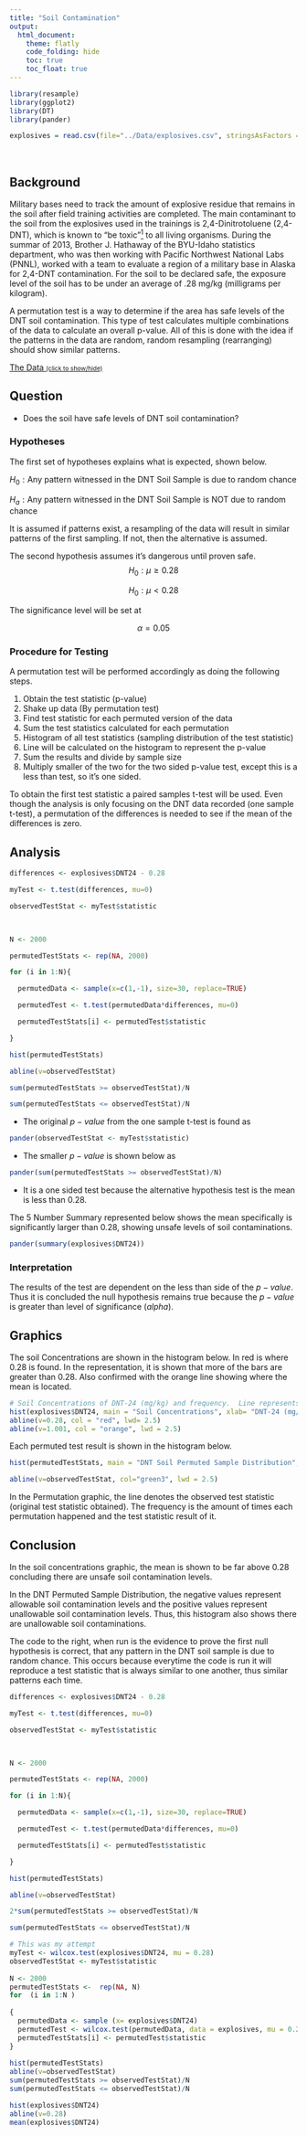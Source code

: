 ```yaml
---
title: "Soil Contamination"
output: 
  html_document:
    theme: flatly
    code_folding: hide
    toc: true 
    toc_float: true
---
```


<script type="text/javascript">
 function showhide(id) {
    var e = document.getElementById(id);
    e.style.display = (e.style.display == 'block') ? 'none' : 'block';
 }
</script>

<!-- This data is from a study that Brother Hathaway of the BYU-Idaho statistics department performed in . -->

```r
library(resample)
library(ggplot2)
library(DT)
library(pander)
```

```r
explosives = read.csv(file="../Data/explosives.csv", stringsAsFactors = FALSE)
```

<br />

## Background

Military bases need to track the amount of explosive residue that remains in the soil after field training activities are completed. The main contaminant to the soil from the explosives used in the trainings is 2,4-Dinitrotoluene (2,4-DNT), which is known to "be toxic"[$^1$](https://www.epa.gov/sites/production/files/2014-03/documents/ffrrofactsheet-contaminant-dnt_january2014_final.pdf) to all living organisms. During the summar of 2013, Brother J. Hathaway of the BYU-Idaho statistics department, who was then working with Pacific Northwest National Labs (PNNL), worked with a team to evaluate a region of a military base in Alaska for 2,4-DNT contamination. For the soil to be declared safe, the exposure level of the soil has to be under an average of .28 mg/kg (milligrams per kilogram). 

A permutation test is a way to determine if the area has safe levels of the DNT soil contamination.  This type of test calculates multiple combinations of the data to calculate an overall p-value.  All of this is done with the idea if the patterns in the data are random, random resampling (rearranging) should show similar patterns.  


<a href="javascript:showhide('wide')">The Data <span style="font-size:8pt;">(click to show/hide)</span></a>

<div id="wide" style="display:none;">

Data was collected from the field in Alaska by dividing up a 100 meter square plot of land into 100 discrete 10 x 10 meter blocks. One discrete block from each row of blocks was randomly selected, and three soil samples were taken from within each discrete block. The total mass in grams (g) of the soil sample along with the 2,4-DNT concentration in mg/kg were recorded for each soil sample.

See the "Code" button to the right to view the data.

```r
datatable(explosives)
```

</div>

## Question {.tabset}

* Does the soil have safe levels of DNT soil contamination?  

### Hypotheses 

The first set of hypotheses explains what is expected, shown below.  

$H_0: \text{Any pattern witnessed in the DNT Soil Sample is due to random chance}$

$H_a: \text{Any pattern witnessed in the DNT Soil Sample is NOT due to random chance}$

It is assumed if patterns exist, a resampling of the data will result in similar patterns of the first sampling.  If not, then the alternative is assumed. 

The second hypothesis assumes it's dangerous until proven safe. 
$$
  H_0: \mu \geq 0.28
$$

$$
  H_0: \mu < 0.28
$$

The significance level will be set at 

$$
  \alpha = 0.05
$$

### Procedure for Testing

A permutation test will be performed accordingly as doing the following steps.  

1. Obtain the test statistic (p-value)
2. Shake up data (By permutation test)
3. Find test statistic for each permuted version of the data
4. Sum the test statistics calculated for each permutation
5. Histogram of all test statistics (sampling distribution of the test statistic)
6. Line will be calculated on the histogram to represent the p-value
7. Sum the results and divide by sample size
8. Multiply smaller of the two for the two sided p-value test, except this is a less than test, so it's one sided.  

To obtain the first test statistic a paired samples t-test will be used.  Even though the analysis is only focusing on the DNT data recorded (one sample t-test), a permutation of the differences is needed to see if the mean of the differences is zero.   

## Analysis


```r
differences <- explosives$DNT24 - 0.28

myTest <- t.test(differences, mu=0)

observedTestStat <- myTest$statistic

 

N <- 2000

permutedTestStats <- rep(NA, 2000)

for (i in 1:N){

  permutedData <- sample(x=c(1,-1), size=30, replace=TRUE)

  permutedTest <- t.test(permutedData*differences, mu=0)

  permutedTestStats[i] <- permutedTest$statistic

}

hist(permutedTestStats)

abline(v=observedTestStat)

sum(permutedTestStats >= observedTestStat)/N

sum(permutedTestStats <= observedTestStat)/N


```

* The original $p-value$ from the one sample t-test is found as
```r
pander(observedTestStat <- myTest$statistic)
```

* The smaller $p-value$ is shown below as 

```r
pander(sum(permutedTestStats >= observedTestStat)/N)
```

* It is a one sided test because the alternative hypothesis test is the mean is less than 0.28.

The 5 Number Summary represented below shows the mean specifically is significantly larger than 0.28, showing unsafe levels of soil contaminations.  

```r
pander(summary(explosives$DNT24))
```


### Interpretation

The results of the test are dependent on the less than side of the $p-value$.  Thus it is concluded the null hypothesis remains true because the $p-value$ is greater than level of significance ($alpha$).    

## Graphics

The soil Concentrations are shown in the histogram below.  In red is where 0.28 is found.  In the representation, it is shown that more of the bars are greater than 0.28.  Also confirmed with the orange line showing where the mean is located.  

```r
# Soil Concentrations of DNT-24 (mg/kg) and frequency.  Line represents 0.28 safe level 
hist(explosives$DNT24, main = "Soil Concentrations", xlab= "DNT-24 (mg/kg)", ylab= "Frequency", breaks= 100, col= "cyan3")
abline(v=0.28, col = "red", lwd= 2.5)
abline(v=1.001, col = "orange", lwd = 2.5)
```

Each permuted test result is shown in the histogram below. 

```r
hist(permutedTestStats, main = "DNT Soil Permuted Sample Distribution", col=c("turquoise3"))

abline(v=observedTestStat, col="green3", lwd = 2.5)
```

In the Permutation graphic, the line denotes the observed test statistic (original test statistic obtained).  The frequency is the amount of times each permutation happened and the test statistic result of it.  


## Conclusion

In the soil concentrations graphic, the mean is shown to be far above 0.28 concluding there are unsafe soil contamination levels.  

In the DNT Permuted Sample Distribution, the negative values represent allowable soil contamination levels and the positive values represent unallowable soil contamination levels.  Thus, this histogram also shows there are unallowable soil contaminations.  

The code to the right, when run is the evidence to prove the first null hypothesis is correct, that any pattern in the DNT soil sample is due to random chance.  This occurs because everytime the code is run it will reproduce a test statistic that is always similar to one another, thus similar patterns each time.    

```r
differences <- explosives$DNT24 - 0.28

myTest <- t.test(differences, mu=0)

observedTestStat <- myTest$statistic

 

N <- 2000

permutedTestStats <- rep(NA, 2000)

for (i in 1:N){

  permutedData <- sample(x=c(1,-1), size=30, replace=TRUE)

  permutedTest <- t.test(permutedData*differences, mu=0)

  permutedTestStats[i] <- permutedTest$statistic

}

hist(permutedTestStats)

abline(v=observedTestStat)

2*sum(permutedTestStats >= observedTestStat)/N

sum(permutedTestStats <= observedTestStat)/N


```




```r
# This was my attempt
myTest <- wilcox.test(explosives$DNT24, mu = 0.28)
observedTestStat <- myTest$statistic
 
N <- 2000      
permutedTestStats <-  rep(NA, N)
for  (i in 1:N ) 
  
{
  permutedData <- sample (x= explosives$DNT24)
  permutedTest <- wilcox.test(permutedData, data = explosives, mu = 0.28)
  permutedTestStats[i] <- permutedTest$statistic
}
  
hist(permutedTestStats)
abline(v=observedTestStat)
sum(permutedTestStats >= observedTestStat)/N
sum(permutedTestStats <= observedTestStat)/N

hist(explosives$DNT24)
abline(v=0.28)
mean(explosives$DNT24)
```





